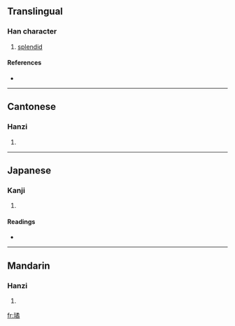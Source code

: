 ==Translingual==

===Han character===
{{Han char|rn=96|rad=玉|as=12|sn=16|four=1712<sub>7</sub>|canj=一土弓竹月 (MGNHB)}}

# [[splendid]]

====References====
* {{Han ref|kx=0742.030|dkj=21239|dj=1151.160|hdz=21138.160|uh=749A|ud=29850|bh=EA63|bd=60003}}

----

==Cantonese==

===Hanzi===
{{yue-hanzi|jyut=|y=ging4}}

# {{defn|Cantonese}}

----

==Japanese==

===Kanji===
{{ja-kanji|grade=|rs=玉12}}

# {{defn|Japanese}}

====Readings====
* {{ja-readings|on=[[けい]] (kei), [[ぎょう]] (gyō), [[けつ]] (ketsu), [[けち]] (kechi)|kun=|nanori=}}

----

==Mandarin==

===Hanzi===
{{cmn-hanzi|pin=[[qióng]] ([[qiong2]])|wg=ch'iung<sup>2</sup>}}

# {{defn|Mandarin}}

[[fr:璚]]